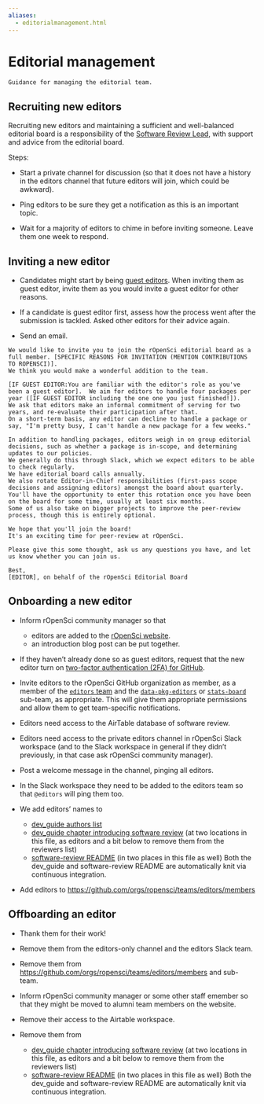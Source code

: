 ```yaml
---
aliases:
  - editorialmanagement.html
---
```


# Editorial management {#editorialmanagement}

```block
Guidance for managing the editorial team.
```

## Recruiting new editors {#recruiting-new-editors}

Recruiting new editors and maintaining a sufficient and well-balanced editorial board is a responsibility of the [Software Review Lead](https://ropensci.org/about/#team), with support and advice from the editorial board.

Steps:

- Start a private channel for discussion (so that it does not have a history in the editors channel that future editors will join, which could be awkward).

- Ping editors to be sure they get a notification as this is an important topic.

- Wait for a majority of editors to chime in before inviting someone. Leave them one week to respond.

## Inviting a new editor {#inviting-a-new-editor}

- Candidates might start by being [guest editors](#guesteditor).
  When inviting them as guest editor, invite them as you would invite a guest editor for other reasons.

- If a candidate is guest editor first, assess how the process went after the submission is tackled. Asked other editors for their advice again.

- Send an email.

```
We would like to invite you to join the rOpenSci editorial board as a full member. [SPECIFIC REASONS FOR INVITATION (MENTION CONTRIBUTIONS TO ROPENSCI)]. 
We think you would make a wonderful addition to the team.

[IF GUEST EDITOR:You are familiar with the editor's role as you've been a guest editor].  We aim for editors to handle four packages per year ([IF GUEST EDITOR including the one one you just finished!]).  
We ask that editors make an informal commitment of serving for two years, and re-evaluate their participation after that.  
On a short-term basis, any editor can decline to handle a package or say, "I'm pretty busy, I can't handle a new package for a few weeks."

In addition to handling packages, editors weigh in on group editorial decisions, such as whether a package is in-scope, and determining updates to our policies. 
We generally do this through Slack, which we expect editors to be able to check regularly. 
We have editorial board calls annually.  
We also rotate Editor-in-Chief responsibilities (first-pass scope decisions and assigning editors) amongst the board about quarterly. 
You'll have the opportunity to enter this rotation once you have been on the board for some time, usually at least six months. 
Some of us also take on bigger projects to improve the peer-review process, though this is entirely optional. 

We hope that you'll join the board!  
It's an exciting time for peer-review at rOpenSci.

Please give this some thought, ask us any questions you have, and let us know whether you can join us.

Best,
[EDITOR], on behalf of the rOpenSci Editorial Board
```

## Onboarding a new editor {#onboarding-a-new-editor}

- Inform rOpenSci community manager so that
  
  - editors are added to the [rOpenSci website](https://github.com/ropensci/roweb3/#team-member).
  - an introduction blog post can be put together.

- If they haven't already done so as guest editors, request that the new editor turn on [two-factor authentication (2FA) for GitHub](https://docs.github.com/en/authentication/securing-your-account-with-two-factor-authentication-2fa).

- Invite editors to the rOpenSci GitHub organization as member, as a member of the [`editors` team](https://github.com/orgs/ropensci/teams/editors) and the [`data-pkg-editors`](https://github.com/orgs/ropensci/teams/data-pkg-editors) or [`stats-board`](https://github.com/orgs/ropensci/teams/stats-board) sub-team, as appropriate.  This will give them appropriate permissions and allow them to get team-specific notifications.

- Editors need access to the AirTable database of software review.

- Editors need access to the private editors channel in rOpenSci Slack workspace (and to the Slack workspace in general if they didn't previously, in that case ask rOpenSci community manager).

- Post a welcome message in the channel, pinging all editors.

- In the Slack workspace they need to be added to the editors team so that `@editors` will ping them too.

- We add editors' names to
  
  - [dev\_guide authors list](https://github.com/ropensci/dev_guide/blob/main/index.Rmd)
  - [dev\_guide chapter introducing software review](https://github.com/ropensci/dev_guide/blob/main/softwarereview_intro.Rmd) (at two locations in this file, as editors and a bit below to remove them from the reviewers list)
  - [software-review README](https://github.com/ropensci/software-review/blob/main/README.Rmd) (in two places in this file as well)
    Both the dev\_guide and software-review README are automatically knit via continuous integration.

- Add editors to [https://github.com/orgs/ropensci/teams/editors/members](https://github.com/orgs/ropensci/teams/editors/members)

## Offboarding an editor {#offboarding-an-editor}

- Thank them for their work!

- Remove them from the editors-only channel and the editors Slack team.

- Remove them from [https://github.com/orgs/ropensci/teams/editors/members](https://github.com/orgs/ropensci/teams/editors/members) and sub-team.

- Inform rOpenSci community manager or some other staff emember so that they might be moved to alumni team members on the website.

- Remove their access to the Airtable workspace.

- Remove them from
  
  - [dev\_guide chapter introducing software review](https://github.com/ropensci/dev_guide/blob/main/softwarereview_intro.Rmd) (at two locations in this file, as editors and a bit below to remove them from the reviewers list)
  - [software-review README](https://github.com/ropensci/software-review/blob/main/README.Rmd) (in two places in this file as well)
    Both the dev\_guide and software-review README are automatically knit via continuous integration.


